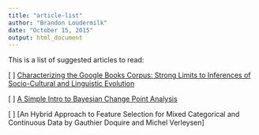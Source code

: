 ```yaml
---
title: "article-list"
author: "Brandon Loudermilk"
date: "October 15, 2015"
output: html_document
---
```


This is a list of suggested articles to read:

 [ ] [Characterizing the Google Books Corpus: Strong Limits to Inferences of Socio-Cultural and Linguistic Evolution](http://www.plosone.org/article/Authors/info:doi/10.1371/journal.pone.0137041)

 [ ] [A Simple Intro to Bayesian Change Point Analysis](http://www.r-bloggers.com/a-simple-intro-to-bayesian-change-point-analysis/)

 [ ] [An Hybrid Approach to Feature Selection for Mixed Categorical and Continuous Data by Gauthier Doquire and Michel Verleysen]
